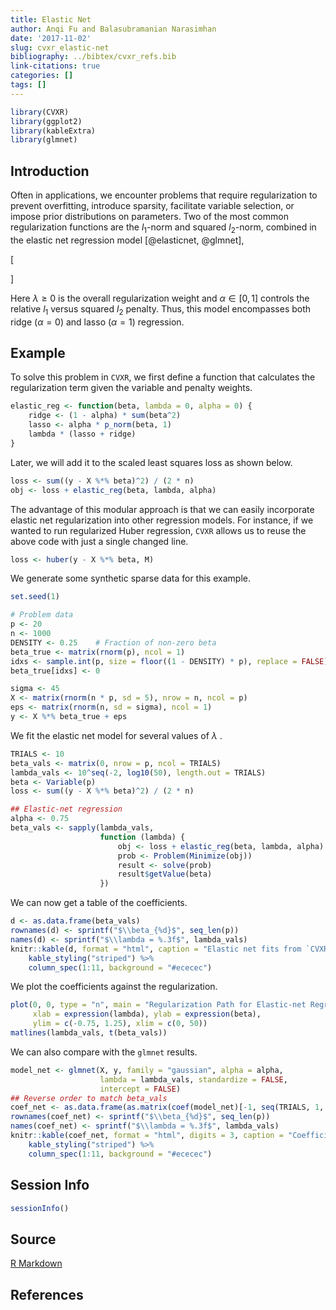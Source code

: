 ```yaml
---
title: Elastic Net
author: Anqi Fu and Balasubramanian Narasimhan
date: '2017-11-02'
slug: cvxr_elastic-net
bibliography: ../bibtex/cvxr_refs.bib
link-citations: true
categories: []
tags: []
---
```


```r
library(CVXR)
library(ggplot2)
library(kableExtra)
library(glmnet)
```

## Introduction

Often in applications, we encounter problems that require
regularization to prevent overfitting, introduce sparsity, facilitate
variable selection, or impose prior distributions on parameters. Two
of the most common regularization functions are the $l_1$-norm and
squared $l_2$-norm, combined in the elastic net regression model
[@elasticnet, @glmnet],

\[
\begin{array}{ll} 
\underset{\beta}{\mbox{minimize}} & \frac{1}{2m}\|y - X\beta\|_2^2 +
\lambda(\frac{1-\alpha}{2}\|\beta\|_2^2 + \alpha\|\beta\|_1). 
\end{array}
\]

Here $\lambda \geq 0$ is the overall regularization weight and
$\alpha \in [0,1]$ controls the relative $l_1$ versus squared $l_2$
penalty. Thus, this model encompasses both ridge ($\alpha = 0$) and
lasso ($\alpha = 1$) regression.

## Example

To solve this problem in `CVXR`, we first define a function that
calculates the regularization term given the variable and penalty
weights.

```r
elastic_reg <- function(beta, lambda = 0, alpha = 0) {
    ridge <- (1 - alpha) * sum(beta^2)
    lasso <- alpha * p_norm(beta, 1)
    lambda * (lasso + ridge)
}
```

Later, we will add it to the scaled least squares loss as shown below.

```r
loss <- sum((y - X %*% beta)^2) / (2 * n)
obj <- loss + elastic_reg(beta, lambda, alpha)
```

The advantage of this modular approach is that we can easily
incorporate elastic net regularization into other regression
models. For instance, if we wanted to run regularized Huber
regression, `CVXR` allows us to reuse the above code with just a
single changed line.

```r
loss <- huber(y - X %*% beta, M)
```

We generate some synthetic sparse data for this example.

```r
set.seed(1)

# Problem data
p <- 20
n <- 1000
DENSITY <- 0.25    # Fraction of non-zero beta
beta_true <- matrix(rnorm(p), ncol = 1)
idxs <- sample.int(p, size = floor((1 - DENSITY) * p), replace = FALSE)
beta_true[idxs] <- 0

sigma <- 45
X <- matrix(rnorm(n * p, sd = 5), nrow = n, ncol = p)
eps <- matrix(rnorm(n, sd = sigma), ncol = 1)
y <- X %*% beta_true + eps
```

We fit the elastic net model for several values of $\lambda$ .

```r
TRIALS <- 10
beta_vals <- matrix(0, nrow = p, ncol = TRIALS)
lambda_vals <- 10^seq(-2, log10(50), length.out = TRIALS)
beta <- Variable(p)  
loss <- sum((y - X %*% beta)^2) / (2 * n)

## Elastic-net regression
alpha <- 0.75
beta_vals <- sapply(lambda_vals,
                    function (lambda) {
                        obj <- loss + elastic_reg(beta, lambda, alpha)
                        prob <- Problem(Minimize(obj))
                        result <- solve(prob)
                        result$getValue(beta)
                    })
```

We can now get a table of the coefficients.


```r
d <- as.data.frame(beta_vals)
rownames(d) <- sprintf("$\\beta_{%d}$", seq_len(p))
names(d) <- sprintf("$\\lambda = %.3f$", lambda_vals)
knitr::kable(d, format = "html", caption = "Elastic net fits from `CVXR`", digits = 3) %>%
    kable_styling("striped") %>%
    column_spec(1:11, background = "#ececec")
```

We plot the coefficients against the regularization. 

```r
plot(0, 0, type = "n", main = "Regularization Path for Elastic-net Regression",
     xlab = expression(lambda), ylab = expression(beta),
     ylim = c(-0.75, 1.25), xlim = c(0, 50))
matlines(lambda_vals, t(beta_vals))
```
  
We can also compare with the `glmnet` results.

```r
model_net <- glmnet(X, y, family = "gaussian", alpha = alpha,
                    lambda = lambda_vals, standardize = FALSE,
                    intercept = FALSE)
## Reverse order to match beta_vals
coef_net <- as.data.frame(as.matrix(coef(model_net)[-1, seq(TRIALS, 1, by = -1)]))
rownames(coef_net) <- sprintf("$\\beta_{%d}$", seq_len(p))
names(coef_net) <- sprintf("$\\lambda = %.3f$", lambda_vals)
knitr::kable(coef_net, format = "html", digits = 3, caption = "Coefficients from `glmnet`") %>%
    kable_styling("striped") %>%
    column_spec(1:11, background = "#ececec")
```


## Session Info

```r
sessionInfo()
```

## Source

[R Markdown](https://github.com/bnaras/cvxr_docs/blob/master/content/cvxr_examples/elastic-net.Rmd)

## References
